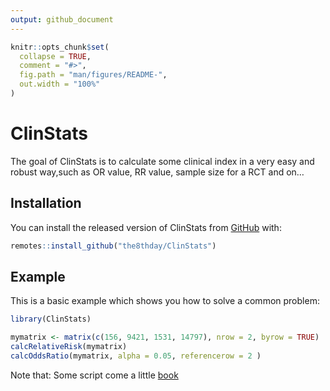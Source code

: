 ```yaml
---
output: github_document
---
```


<!-- README.md is generated from README.Rmd. Please edit that file -->

```r
knitr::opts_chunk$set(
  collapse = TRUE,
  comment = "#>",
  fig.path = "man/figures/README-",
  out.width = "100%"
)
```

# ClinStats

<!-- badges: start -->
<!-- badges: end -->

The goal of ClinStats is to calculate some clinical index in a very easy and robust way,such as OR value, RR value, sample size for a RCT and on...

## Installation

You can install the released version of ClinStats from [GitHub](https://github.com/the8thday/ClinStats) with:

``` r
remotes::install_github("the8thday/ClinStats")
```

## Example

This is a basic example which shows you how to solve a common problem:

```r
library(ClinStats)

mymatrix <- matrix(c(156, 9421, 1531, 14797), nrow = 2, byrow = TRUE)
calcRelativeRisk(mymatrix)
calcOddsRatio(mymatrix, alpha = 0.05, referencerow = 2 )
```

Note that: Some script come a little [book](https://a-little-book-of-r-for-biomedical-statistics.readthedocs.io/en/latest/)
